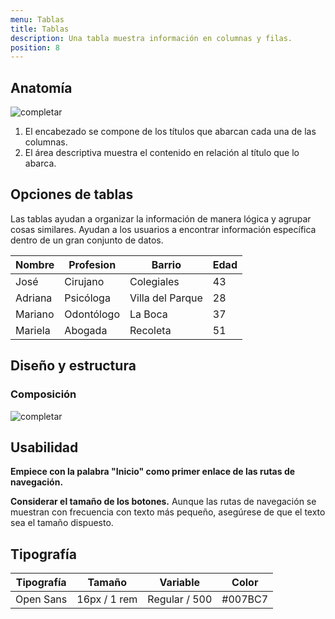 ```yaml
---
menu: Tablas
title: Tablas
description: Una tabla muestra información en columnas y filas.
position: 8
---
```


## Anatomía

![completar](/componentes/grid/tabla-anatomia)  

1. El encabezado se compone de los títulos que abarcan cada una de las columnas. 
2. El área descriptiva muestra el contenido en relación al título que lo abarca.


## Opciones de tablas


Las tablas ayudan a organizar la información de manera lógica y agrupar cosas similares. Ayudan a los usuarios a encontrar información específica dentro de un gran conjunto de datos.

| Nombre   | Profesion                    | Barrio            | Edad  |
|----------|------------------------------|-------------------|-------|
| José     | Cirujano                     | Colegiales        | 43    |
| Adriana  | Psicóloga                    | Villa del Parque  | 28    |
| Mariano  | Odontólogo                   | La Boca           | 37    |
| Mariela  | Abogada                      | Recoleta          | 51    |


## Diseño y estructura

### Composición

![completar](/componentes/grid/tabla-composicion)  

## Usabilidad

**Empiece con la palabra "Inicio" como primer enlace de las rutas de navegación.** 

**Considerar el tamaño de los botones.** Aunque las rutas de navegación se muestran con frecuencia con texto más pequeño, asegúrese de que el texto sea el tamaño dispuesto.

## Tipografía


| Tipografía | Tamaño                       | Variable       | Color   |
|------------|------------------------------|----------------|---------|
| Open Sans  | 16px / 1 rem                 | Regular / 500  | #007BC7 |
